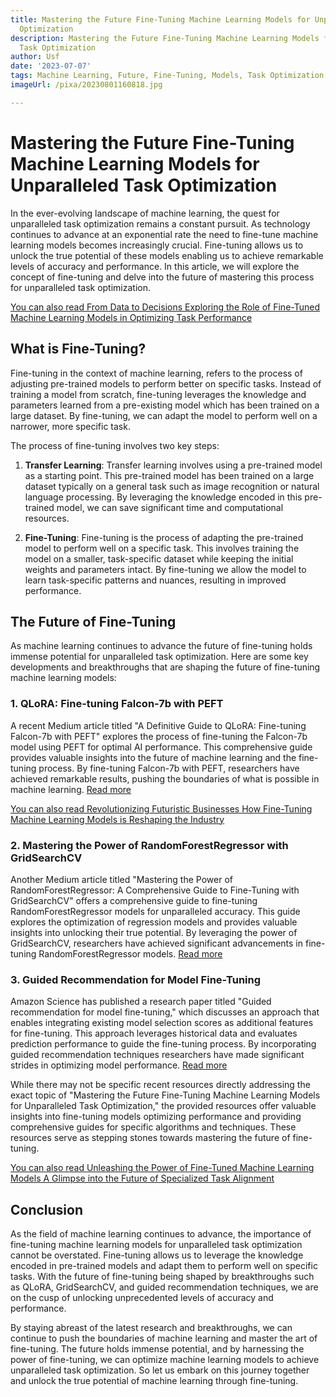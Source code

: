 ```yaml
---
title: Mastering the Future Fine-Tuning Machine Learning Models for Unparalleled Task
  Optimization
description: Mastering the Future Fine-Tuning Machine Learning Models for Unparalleled
  Task Optimization
author: Usf
date: '2023-07-07'
tags: Machine Learning, Future, Fine-Tuning, Models, Task Optimization, Mastering
imageUrl: /pixa/20230801160818.jpg

---
```

# Mastering the Future Fine-Tuning Machine Learning Models for Unparalleled Task Optimization

In the ever-evolving landscape of machine learning, the quest for unparalleled task optimization remains a constant pursuit. As technology continues  to advance at an exponential rate the need to fine-tune machine learning models becomes increasingly crucial. Fine-tuning allows us to unlock the true potential of these models enabling us to achieve remarkable levels  of  accuracy and performance. In this  article, we will explore the concept of  fine-tuning and delve into the future of  mastering this process for unparalleled task  optimization.

[You  can also read From Data to Decisions Exploring  the  Role of Fine-Tuned Machine Learning  Models in Optimizing Task Performance](From%20Data%20to%20Decisions%20Exploring%20the%20Role%20of%20Fine-Tuned%20Machine%20Learning%20Models%20in%20Optimizing%20Task%20Performance)


## What is Fine-Tuning?

Fine-tuning in the context of machine learning, refers to the process of adjusting  pre-trained models to  perform better on specific  tasks. Instead of training a model from scratch, fine-tuning  leverages the knowledge and parameters learned  from a pre-existing model which has been  trained on a  large dataset. By fine-tuning, we can adapt the model to perform well on a narrower, more specific task.

The process  of fine-tuning involves two key steps:

1. **Transfer Learning**: Transfer learning involves using a pre-trained model as a starting point. This pre-trained model has been trained on a large dataset typically on a general task such as image recognition  or natural language processing. By leveraging the knowledge encoded in this pre-trained model, we can save significant time and computational resources.

2. **Fine-Tuning**: Fine-tuning is the process of adapting the pre-trained  model to perform well on a  specific task. This involves training the model on a smaller, task-specific dataset while keeping the initial weights and parameters intact. By fine-tuning we allow the model to learn task-specific patterns and  nuances, resulting in improved performance.

## The  Future of Fine-Tuning

As machine  learning continues to advance the future of fine-tuning holds  immense potential  for unparalleled task optimization. Here are some key developments and breakthroughs that are shaping the future of  fine-tuning  machine learning  models:

### 1. QLoRA: Fine-tuning Falcon-7b  with  PEFT

A recent Medium article titled "A Definitive Guide to QLoRA: Fine-tuning Falcon-7b with PEFT" explores the process of fine-tuning the Falcon-7b model using PEFT for optimal AI performance. This comprehensive guide provides valuable insights into the future of machine learning and the fine-tuning process. By  fine-tuning Falcon-7b with PEFT, researchers have achieved remarkable results, pushing the boundaries of  what is possible in machine learning. [Read more](https://medium.com/@amodwrites/a-definitive-guide-to-qlora-fine-tuning-falcon-7b-with-peft-78f500a1f337)

[You  can also read Revolutionizing  Futuristic Businesses How Fine-Tuning Machine  Learning Models is Reshaping the Industry](Revolutionizing%20Futuristic%20Businesses%20How%20Fine-Tuning%20Machine%20Learning%20Models%20is%20Reshaping%20the%20Industry)


### 2. Mastering the Power of RandomForestRegressor with GridSearchCV

Another Medium article titled "Mastering  the Power of RandomForestRegressor: A Comprehensive Guide to Fine-Tuning with GridSearchCV" offers a comprehensive guide to fine-tuning RandomForestRegressor models for unparalleled accuracy. This  guide explores the optimization of regression models and provides  valuable insights into unlocking their true potential. By leveraging the  power of GridSearchCV,  researchers have achieved significant advancements  in fine-tuning RandomForestRegressor models. [Read more](https://medium.com/@ashutoshbharti718/mastering-the-power-of-randomforestregressor-a-comprehensive-guide-to-fine-tuning-with-c778c887da9e)

### 3. Guided Recommendation for Model Fine-Tuning

Amazon  Science  has published a research paper titled "Guided  recommendation for model fine-tuning," which discusses an  approach that enables integrating  existing model selection scores as additional features for fine-tuning. This  approach leverages historical data and  evaluates prediction performance to guide the fine-tuning process.  By incorporating guided recommendation techniques researchers have made significant strides in optimizing model performance. [Read more](https://www.amazon.science/publications/guided-recommendation-for-model-fine-tuning)

While there may not be  specific recent resources directly addressing the exact topic of "Mastering the Future Fine-Tuning Machine Learning Models for Unparalleled Task Optimization," the provided resources offer valuable insights  into fine-tuning models optimizing performance and providing comprehensive guides for specific algorithms and techniques. These resources serve as stepping stones towards mastering the future of fine-tuning.

[You can  also read  Unleashing  the Power  of Fine-Tuned Machine  Learning Models A Glimpse into  the Future of Specialized Task Alignment](Unleashing%20the%20Power%20of%20Fine-Tuned%20Machine%20Learning%20Models%20A%20Glimpse%20into%20the%20Future%20of%20Specialized%20Task%20Alignment)


## Conclusion

As the field of  machine learning continues to advance, the importance  of  fine-tuning machine learning models for unparalleled task  optimization cannot  be overstated. Fine-tuning allows us to leverage the knowledge encoded in pre-trained models and adapt them to perform well on specific tasks.  With the future of fine-tuning being shaped by breakthroughs such as QLoRA, GridSearchCV, and guided recommendation techniques, we are on the  cusp of unlocking unprecedented levels  of accuracy and performance.

By  staying abreast of the latest research and breakthroughs, we can continue to push the boundaries of machine learning  and master the art of fine-tuning. The  future holds immense  potential, and by harnessing the power of fine-tuning, we can optimize machine learning models to achieve unparalleled  task  optimization. So let  us embark on this journey together and unlock the true potential of machine  learning through fine-tuning.